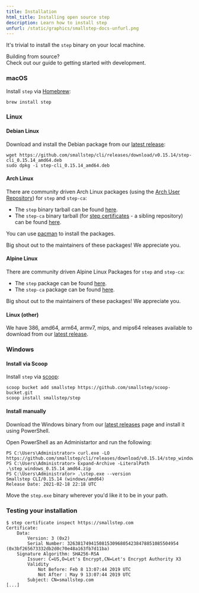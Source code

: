 ```yaml
---
title: Installation
html_title: Installing open source step
description: Learn how to install step
unfurl: /static/graphics/smallstep-docs-unfurl.png
---
```



It's trivial to install the `step` binary on your local machine.

<Alert severity="info">
    <AlertTitle>
        Building from source?
    </AlertTitle>
    <div>
        Check out our guide to <Link
        href="https://github.com/smallstep/cli/blob/master/docs/local-development.md">getting
        started with development</Link>.
  </div>
</Alert>

### macOS

Install `step` via [Homebrew](https://brew.sh/):

```shell
brew install step
```

### Linux

#### Debian Linux

Download and install the Debian package from our [latest release](https://github.com/smallstep/cli/releases/latest):

```shell
wget https://github.com/smallstep/cli/releases/download/v0.15.14/step-cli_0.15.14_amd64.deb
sudo dpkg -i step-cli_0.15.14_amd64.deb
```

#### Arch Linux

There are community driven Arch Linux packages 
(using the [Arch User Repository](https://aur.archlinux.org/)) 
for `step` and `step-ca`:

- The `step` binary tarball can be found [here](https://archlinux.org/packages/community/x86_64/step-cli/).
- The `step-ca` binary tarball (for [step certificates](https://github.com/smallstep/certificates) - a sibling repository) can be found [here](https://archlinux.org/packages/community/x86_64/step-ca/).

You can use [pacman](https://www.archlinux.org/pacman/) to install the packages.

Big shout out to the maintainers of these packages! We appreciate you.

#### Alpine Linux

There are community driven Alpine Linux Packages for `step` and `step-ca`:

- The `step` package can be found [here](https://pkgs.alpinelinux.org/package/edge/testing/x86/step-cli).
- The `step-ca` package can be found [here](https://pkgs.alpinelinux.org/package/edge/testing/x86/step-certificates).

Big shout out to the maintainers of these packages! We appreciate you.

#### Linux (other)

We have 386, amd64, arm64, armv7, mips, and mips64 releases available to download from our [latest
release](https://github.com/smallstep/cli/releases/latest).

### Windows

#### Install via Scoop

Install `step` via [scoop](https://scoop.sh/):

```shell
scoop bucket add smallstep https://github.com/smallstep/scoop-bucket.git
scoop install smallstep/step
```

#### Install manually

Download the Windows binary from our [latest releases](https://github.com/smallstep/cli/releases/latest) page and install it using PowerShell.

Open PowerShell as an Administartor and run the following:

```shell
PS C:\Users\Administrator> curl.exe -LO https://github.com/smallstep/cli/releases/download/v0.15.14/step_windows_0.15.14_amd64.zip
PS C:\Users\Administrator> Expand-Archive -LiteralPath .\step_windows_0.15.14_amd64.zip
PS C:\Users\Administrator> .\step.exe --version
Smallstep CLI/0.15.14 (windows/amd64)
Release Date: 2021-02-18 22:18 UTC
```

Move the `step.exe` binary wherever you'd like it to be in your path.

### Testing your installation

```shell-session nocopy
$ step certificate inspect https://smallstep.com
Certificate:
    Data:
        Version: 3 (0x2)
        Serial Number: 326381749415081530968054238478851085504954 (0x3bf265673332db2d0c70e48a163fb7d11ba)
    Signature Algorithm: SHA256-RSA
        Issuer: C=US,O=Let's Encrypt,CN=Let's Encrypt Authority X3
        Validity
            Not Before: Feb 8 13:07:44 2019 UTC
            Not After : May 9 13:07:44 2019 UTC
        Subject: CN=smallstep.com
[...]
```
